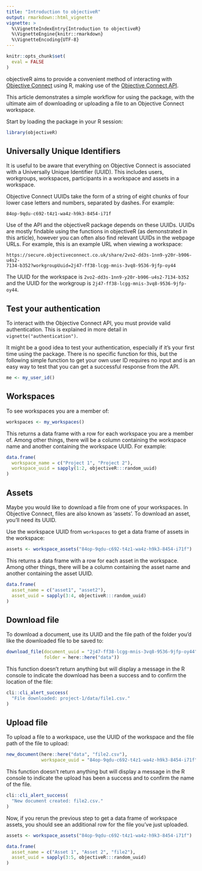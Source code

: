 ```yaml
---
title: "Introduction to objectiveR"
output: rmarkdown::html_vignette
vignette: >
  %\VignetteIndexEntry{Introduction to objectiveR}
  %\VignetteEngine{knitr::rmarkdown}
  %\VignetteEncoding{UTF-8}
---
```


```r
knitr::opts_chunk$set(
  eval = FALSE
)
```

objectiveR aims to provide a convenient method of interacting with [Objective Connect](https://secure.objectiveconnect.co.uk) using R, making use of the [Objective Connect API](https://secure.objectiveconnect.co.uk/publicapi/1/swagger-ui/index.html).

This article demonstrates a simple workflow for using the package, with the ultimate aim of downloading or uploading a file to an Objective Connect workspace.

Start by loading the package in your R session:

```r
library(objectiveR)
```


## Universally Unique Identifiers

It is useful to be aware that everything on Objective Connect is associated with a Universally Unique Identifier (UUID). This includes users, workgroups, workspaces, participants in a workspace and assets in a workspace. 

Objective Connect UUIDs take the form of a string of eight chunks of four lower case letters and numbers, separated by dashes. For example: 

``` 
84op-9qdu-c692-t4z1-wa4z-h9k3-8454-i71f
```

Use of the API and the objectiveR package depends on these UUIDs. UUIDs are mostly findable using the functions in objectiveR (as demonstrated in this article), however you can often also find relevant UUIDs in the webpage URLs. For example, this is an example URL when viewing a workspace:

```
https://secure.objectiveconnect.co.uk/share/2vo2-dd3s-1nn9-y20r-b906-u4s2-
7134-b352?workgroupUuid=2j47-ff38-lcgg-mnis-3vq8-9536-9jfp-oy44
```

The UUID for the workspace is `2vo2-dd3s-1nn9-y20r-b906-u4s2-7134-b352` and the UUID for the workgroup is `2j47-ff38-lcgg-mnis-3vq8-9536-9jfp-oy44`.


## Test your authentication

To interact with the Objective Connect API, you must provide valid authentication. This is explained in more detail in `vignette("authentication")`.

It might be a good idea to test your authentication, especially if it's your first time using the package. There is no specific function for this, but the following simple function to get your own user ID requires no input and is an easy way to test that you can get a successful response from the API.

```r
me <- my_user_id()
```


## Workspaces

To see workspaces you are a member of:

```r
workspaces <- my_workspaces()
```

This returns a data frame with a row for each workspace you are a member of. Among other things, there will be a column containing the workspace name and another containing the workspace UUID. For example:

```r
data.frame(
  workspace_name = c("Project 1", "Project 2"),
  workspace_uuid = sapply(1:2, objectiveR:::random_uuid)
)
```


## Assets

Maybe you would like to download a file from one of your workspaces. In Objective Connect, files are also known as 'assets'. To download an asset, you'll need its UUID.

Use the workspace UUID from `workspaces` to get a data frame of assets in the workspace:

```r
assets <- workspace_assets("84op-9qdu-c692-t4z1-wa4z-h9k3-8454-i71f")
```

This returns a data frame with a row for each asset in the workspace. Among other things, there will be a column containing the asset name and another containing the asset UUID.

```r
data.frame(
  asset_name = c("asset1", "asset2"),
  asset_uuid = sapply(3:4, objectiveR:::random_uuid)
)
```


## Download file

To download a document, use its UUID and the file path of the folder you'd like the downloaded file to be saved to:

```r
download_file(document_uuid = "2j47-ff38-lcgg-mnis-3vq8-9536-9jfp-oy44",
              folder = here::here("data"))
```

This function doesn't return anything but will display a message in the R console to indicate the download has been a success and to confirm the location of the file:

```r
cli::cli_alert_success(
  "File downloaded: project-1/data/file1.csv."
)
```


## Upload file

To upload a file to a workspace, use the UUID of the workspace and the file path of the file to upload:

```r
new_document(here::here("data", "file2.csv"),
             workspace_uuid = "84op-9qdu-c692-t4z1-wa4z-h9k3-8454-i71f")
```

This function doesn't return anything but will display a message in the R console to indicate the upload has been a success and to confirm the name of the file.

```r
cli::cli_alert_success(
  "New document created: file2.csv."
)
```

Now, if you rerun the previous step to get a data frame of workspace assets, you should see an additional row for the file you've just uploaded.

```r
assets <- workspace_assets("84op-9qdu-c692-t4z1-wa4z-h9k3-8454-i71f")
```

```r
data.frame(
  asset_name = c("Asset 1", "Asset 2", "file2"),
  asset_uuid = sapply(3:5, objectiveR:::random_uuid)
)
```

